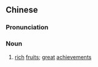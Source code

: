 ==Chinese==
{{zh-forms|s=硕果}}

===Pronunciation===
{{zh-pron
|m=shuòguǒ
|c=sek6 gwo2
|mn=qz:si̍t-kó͘/xm,zz:se̍k-kó
|cat=n
}}

===Noun===
{{zh-noun}}

# [[rich]] [[fruit]]s; [[great]] [[achievement]]s